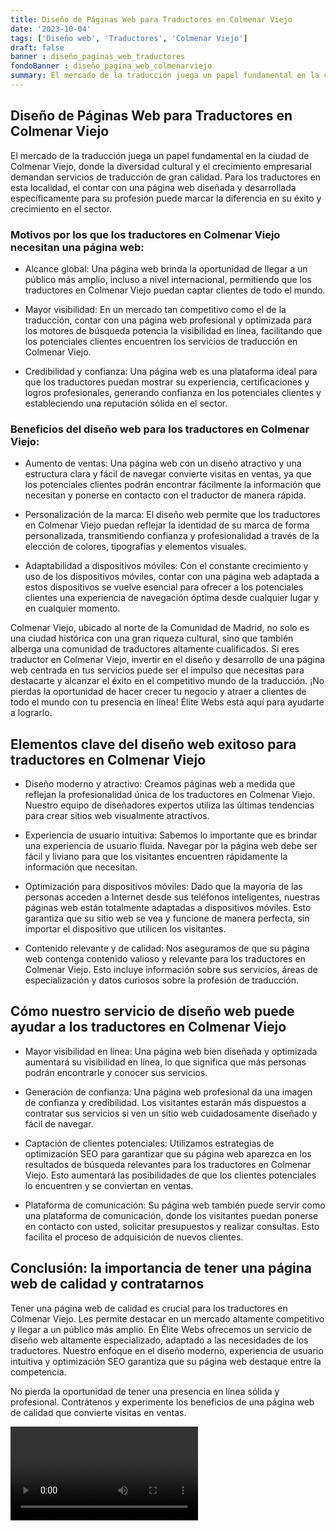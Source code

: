 ```yaml
---
title: Diseño de Páginas Web para Traductores en Colmenar Viejo
date: '2023-10-04'
tags: ['Diseño web', 'Traductores', 'Colmenar Viejo']
draft: false
banner : diseño_paginas_web_traductores
fondoBanner : diseño_pagina_web_colmenarviejo
summary: El mercado de la traducción juega un papel fundamental en la ciudad de Colmenar Viejo, donde la diversidad cultural y el crecimiento empresarial demandan servicios de traducción de gran calidad. Para los traductores en esta localidad, el contar con una página web diseñada y desarrollada específicamente para su profesión puede marcar la diferencia en su éxito y crecimiento en el sector.
---
```


## Diseño de Páginas Web para Traductores en Colmenar Viejo

El mercado de la traducción juega un papel fundamental en la ciudad de Colmenar Viejo, donde la diversidad cultural y el crecimiento empresarial demandan servicios de traducción de gran calidad. Para los traductores en esta localidad, el contar con una página web diseñada y desarrollada específicamente para su profesión puede marcar la diferencia en su éxito y crecimiento en el sector.

### Motivos por los que los traductores en Colmenar Viejo necesitan una página web:

- Alcance global: Una página web brinda la oportunidad de llegar a un público más amplio, incluso a nivel internacional, permitiendo que los traductores en Colmenar Viejo puedan captar clientes de todo el mundo.

- Mayor visibilidad: En un mercado tan competitivo como el de la traducción, contar con una página web profesional y optimizada para los motores de búsqueda potencia la visibilidad en línea, facilitando que los potenciales clientes encuentren los servicios de traducción en Colmenar Viejo.

- Credibilidad y confianza: Una página web es una plataforma ideal para que los traductores puedan mostrar su experiencia, certificaciones y logros profesionales, generando confianza en los potenciales clientes y estableciendo una reputación sólida en el sector.

### Beneficios del diseño web para los traductores en Colmenar Viejo:

- Aumento de ventas: Una página web con un diseño atractivo y una estructura clara y fácil de navegar convierte visitas en ventas, ya que los potenciales clientes podrán encontrar fácilmente la información que necesitan y ponerse en contacto con el traductor de manera rápida.

- Personalización de la marca: El diseño web permite que los traductores en Colmenar Viejo puedan reflejar la identidad de su marca de forma personalizada, transmitiendo confianza y profesionalidad a través de la elección de colores, tipografías y elementos visuales.

- Adaptabilidad a dispositivos móviles: Con el constante crecimiento y uso de los dispositivos móviles, contar con una página web adaptada a estos dispositivos se vuelve esencial para ofrecer a los potenciales clientes una experiencia de navegación óptima desde cualquier lugar y en cualquier momento.

Colmenar Viejo, ubicado al norte de la Comunidad de Madrid, no solo es una ciudad histórica con una gran riqueza cultural, sino que también alberga una comunidad de traductores altamente cualificados. Si eres traductor en Colmenar Viejo, invertir en el diseño y desarrollo de una página web centrada en tus servicios puede ser el impulso que necesitas para destacarte y alcanzar el éxito en el competitivo mundo de la traducción. ¡No pierdas la oportunidad de hacer crecer tu negocio y atraer a clientes de todo el mundo con tu presencia en línea! Élite Webs está aquí para ayudarte a lograrlo.

<GifSeo />

<Cta />

## Elementos clave del diseño web exitoso para traductores en Colmenar Viejo

- Diseño moderno y atractivo: Creamos páginas web a medida que reflejan la profesionalidad única de los traductores en Colmenar Viejo. Nuestro equipo de diseñadores expertos utiliza las últimas tendencias para crear sitios web visualmente atractivos.

- Experiencia de usuario intuitiva: Sabemos lo importante que es brindar una experiencia de usuario fluida. Navegar por la página web debe ser fácil y liviano para que los visitantes encuentren rápidamente la información que necesitan.

- Optimización para dispositivos móviles: Dado que la mayoría de las personas acceden a Internet desde sus teléfonos inteligentes, nuestras páginas web están totalmente adaptadas a dispositivos móviles. Esto garantiza que su sitio web se vea y funcione de manera perfecta, sin importar el dispositivo que utilicen los visitantes.

- Contenido relevante y de calidad: Nos aseguramos de que su página web contenga contenido valioso y relevante para los traductores en Colmenar Viejo. Esto incluye información sobre sus servicios, áreas de especialización y datos curiosos sobre la profesión de traducción.

## Cómo nuestro servicio de diseño web puede ayudar a los traductores en Colmenar Viejo

- Mayor visibilidad en línea: Una página web bien diseñada y optimizada aumentará su visibilidad en línea, lo que significa que más personas podrán encontrarle y conocer sus servicios.

- Generación de confianza: Una página web profesional da una imagen de confianza y credibilidad. Los visitantes estarán más dispuestos a contratar sus servicios si ven un sitio web cuidadosamente diseñado y fácil de navegar.

- Captación de clientes potenciales: Utilizamos estrategias de optimización SEO para garantizar que su página web aparezca en los resultados de búsqueda relevantes para los traductores en Colmenar Viejo. Esto aumentará las posibilidades de que los clientes potenciales lo encuentren y se conviertan en ventas.

- Plataforma de comunicación: Su página web también puede servir como una plataforma de comunicación, donde los visitantes puedan ponerse en contacto con usted, solicitar presupuestos y realizar consultas. Esto facilita el proceso de adquisición de nuevos clientes.

## Conclusión: la importancia de tener una página web de calidad y contratarnos

Tener una página web de calidad es crucial para los traductores en Colmenar Viejo. Les permite destacar en un mercado altamente competitivo y llegar a un público más amplio. En Élite Webs ofrecemos un servicio de diseño web altamente especializado, adaptado a las necesidades de los traductores. Nuestro enfoque en el diseño moderno, experiencia de usuario intuitiva y optimización SEO garantiza que su página web destaque entre la competencia.

No pierda la oportunidad de tener una presencia en línea sólida y profesional. Contrátenos y experimente los beneficios de una página web de calidad que convierte visitas en ventas.

<Video />

<CtaBot job='Traductores' city='Colmenar Viejo'/>

<Gmaps query='Colmenar Viejo+españa+maps' />